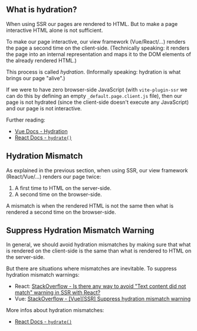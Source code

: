 
## What is hydration?

When using SSR our pages are rendered to HTML. But to make a page interactive HTML alone is not sufficient.

To make our page interactive, our view framework (Vue/React/...) renders the page a second time on the client-side. (Technically speaking: it renders the page into an internal representation and maps it to the DOM elements of the already rendered HTML.)

This process is called *hydration*. (Informally speaking: hydration is what brings our page "alive".)

If we were to have zero browser-side JavaScript (with `vite-plugin-ssr` we can do this by defining an empty `_default.page.client.js` file), then our page is not hydrated (since the client-side doesn't execute any JavaScript) and our page is not interactive.

Further reading:
 - [Vue Docs - Hydration](https://ssr.vuejs.org/guide/hydration.html)
 - [React Docs - `hydrate()`](https://reactjs.org/docs/react-dom.html#hydrate)

## Hydration Mismatch

As explained in the previous section, when using SSR, our view framework (React/Vue/...) renders our page twice:
 1. A first time to HTML on the server-side.
 2. A second time on the browser-side.

A mismatch is when the rendered HTML is not the same then what is rendered a second time on the browser-side.

## Suppress Hydration Mismatch Warning

In general, we should avoid hydration mismatches by making sure that what is rendered on the client-side is the same than what is rendered to HTML on the server-side.

But there are situations where mismatches are inevitable. To suppress hydration mismatch warnings:
 - React: [StackOverflow - Is there any way to avoid "Text content did not match" warning in SSR with React?](https://stackoverflow.com/questions/53959948/is-there-any-way-to-avoid-text-content-did-not-match-warning-in-ssr-with-react/68438131)
 - Vue: [StackOverflow - [Vue][SSR] Suppress hydration mismatch warning](https://stackoverflow.com/questions/68438016/vuessr-suppress-hydration-mismatch-warning/68438108)

More infos about hydration mismatches:
 - [React Docs - `hydrate()`](https://reactjs.org/docs/react-dom.html#hydrate)
